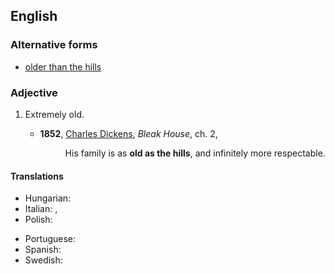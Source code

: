 ==English==

===Alternative forms===
* [[older than the hills]]

===Adjective===
{{en-adj|-}}

# {{lb|en|simile|idiom}} Extremely old.
#* '''1852''', [[w:Charles_Dickens|Charles Dickens]], ''Bleak House'', ch. 2,
#*: His family is as '''old as the hills''', and infinitely more respectable.

====Translations====
{{trans-top|extremely old}}
* Hungarian: {{t+|hu|vén, mint az országút}}
* Italian: {{t|it|vecchio come Matusalemme|m}}, {{t|it|vecchio come il cucco|m}}
* Polish: {{t+|pl|stary jak świat|m}}
{{trans-mid}}
* Portuguese: {{t|pt|mais velho que a Sé de Braga}}
* Spanish: {{t|es|más viejo que Matusalén}}
* Swedish: {{t|sv|gammal som gatan}}
{{trans-bottom}}